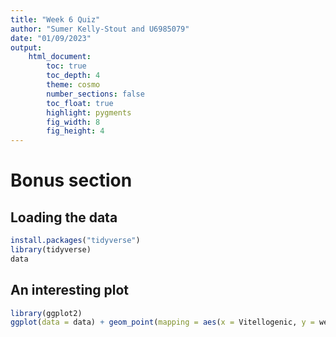 ```yaml
---
title: "Week 6 Quiz"
author: "Sumer Kelly-Stout and U6985079"
date: "01/09/2023"
output:  
    html_document:
        toc: true
        toc_depth: 4
        theme: cosmo
        number_sections: false
        toc_float: true
        highlight: pygments
        fig_width: 8
        fig_height: 4
---
```


# Bonus section

## Loading the data

```r
install.packages("tidyverse")
library(tidyverse)
data
```

## An interesting plot

```r
library(ggplot2)
ggplot(data = data) + geom_point(mapping = aes(x = Vitellogenic, y = weight))
```






